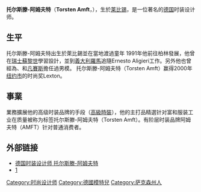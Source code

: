 {{noteTA
|T=zh-hans:托尔斯滕-阿姆夫特; zh-hant:;
|1=zh-hans:托尔斯滕-阿姆夫特; zh-hant:;
|2=zh-hans:阿姆夫特; zh-hant:;
}}
{{Infobox Fashion Designer
|image= German_fashion_designer_amft.jpg
|caption=德国时装设计师 托尔斯滕-阿姆夫特
|name=托尔斯滕-阿姆夫特
|original_name= Torsten Amft
|nationality={{GER}}
|birth_date={{birth date and age|1971|1|14}}
|birth_place= [[東德|東德]][[萊比錫|萊比錫]]
|death_date=
|death_place=
|education=
|label_name=Amft - 阿姆夫特
|significant_designs=high fashion
|awards=
|}}
'''托尔斯滕-阿姆夫特'''（'''Torsten Amft'''，{{bd|1971年|1月14日|}}），生於[[莱比锡|莱比锡]]，是一位著名的[[德国|德国]]时装设计师。

==生平==
托尔斯滕-阿姆夫特出生於萊比錫並在當地渡過童年 1991年他前往柏林發展，他曾在[[瑞士|瑞士]][[蘇黎世|蘇黎世]]學習設計，並到[[義大利|義大利]][[羅馬|羅馬]]追隨Ernesto Aligieri工作。另外他也曾經為{{le|赫繆特·牛頓|Helmut Newton}}、{{le|赫伯·瑞茨|Herb Ritts}}和[[凡賽斯|凡賽斯]]擔任過男模。 托尔斯滕-阿姆夫特（Torsten Amft）赢得2000年[[纽约市|纽约市]]的时尚奖Lexton。

==事業==
業務擴展他的高级时装品牌的手段（[[高級時裝|高級時裝]]），他的主打品精選针对富和服装工业在质量被称为标签托尔斯滕-阿姆夫特（Torsten Amft）。有阶层时装品牌阿姆夫特（AMFT）针对普通消费者。


==外部链接==
*[http://www.designer-amft.com 德国时装设计师 托尔斯滕-阿姆夫特] {{Wayback|url=http://www.designer-amft.com/ |date=20200924124039 }}
*[http://news.xinhuanet.com/english/2008-07/17/content_8560806.htm] {{Wayback|url=http://news.xinhuanet.com/english/2008-07/17/content_8560806.htm |date=20160303193241 }}

{{德国人小作品}}

{{DEFAULTSORT:Amft Torsten}}
[[Category:时尚设计师|Category:时尚设计师]]
[[Category:德國模特兒|Category:德國模特兒]]
[[Category:萨克森州人|Category:萨克森州人]]